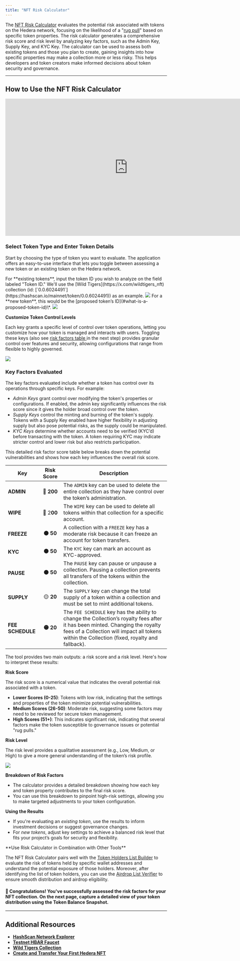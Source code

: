 ```yaml
---
title: "NFT Risk Calculator"
---
```


The [NFT Risk Calculator](https://nft-studio.hashgraph.com/nft-risk-calculator/) evaluates the potential risk associated with tokens on the Hedera network, focusing on the likelihood of a "[rug pull](/hedera/support-and-community/glossary#rug-pull)" based on specific token properties. The risk calculator generates a comprehensive risk score and risk level by analyzing key factors, such as the Admin Key, Supply Key, and KYC Key. The calculator can be used to assess both existing tokens and those you plan to create, gaining insights into how specific properties may make a collection more or less risky. This helps developers and token creators make informed decisions about token security and governance.

<Columns cols={2}>
  <Card
    title="NFT Risk Calculator Web App"
    href="https://nft-studio.hashgraph.com/nft-risk-calculator/"
    arrow
    img="/images/open-source-solutions/nft-studio/nft-risk-calculator/nft-risk-calculator-6.png"
  ></Card>
  <Card
    title="NFT Risk Calculator Repo"
    href="https://github.com/hedera-dev/risk-calculator-for-hedera-tokens"
    arrow
    img="/images/open-source-solutions/nft-studio/nft-risk-calculator/nft-risk-calculator-5.png"
  ></Card>
</Columns>

---

## How to Use the NFT Risk Calculator

<iframe
  width="761"
  height="428"
  src="https://www.youtube.com/embed/rjfk0ztRnhM"
  title="NFT Studio | NFT Risk Calculator"
  frameborder="0"
  allow="accelerometer; autoplay; clipboard-write; encrypted-media; gyroscope; picture-in-picture; web-share"
  referrerpolicy="strict-origin-when-cross-origin"
  allowfullscreen
></iframe>

### **Select Token Type and Enter Token Details**

Start by choosing the type of token you want to evaluate. The application offers an easy-to-use interface that lets you toggle between assessing a new token or an existing token on the Hedera network.

<Tabs>
<Tab title=" Existing Token">
For **existing tokens**, input the token ID you wish to analyze on the field labeled "Token ID." We'll use the [Wild Tigers](https://x.com/wildtigers_nft) collection (id: [`0.0.6024491`](https://hashscan.io/mainnet/token/0.0.6024491)) as an example.

<Frame>
  <img src="/images/open-source-solutions/nft-studio/nft-risk-calculator/nft-risk-calculator-1.png" />
</Frame>
</Tab>

<Tab title=" New Token ">
For a **new token**, this would be the [proposed token’s ID](#what-is-a-proposed-token-id)\*.

<Frame>
  <img src="/images/open-source-solutions/nft-studio/nft-risk-calculator/nft-risk-calculator-2.png" />
</Frame>

**Customize Token Control Levels**

Each key grants a specific level of control over token operations, letting you customize how your token is managed and interacts with users. Toggling these keys (also see [risk factors table ](#risk-factors)in the next step) provides granular control over features and security, allowing configurations that range from flexible to highly governed.

<Frame>
  <img src="/images/open-source-solutions/nft-studio/nft-risk-calculator/nft-risk-calculator-3.png" />
</Frame>
</Tab>
</Tabs>

### **Key Factors Evaluated**

The key factors evaluated include whether a token has control over its operations through specific keys. For example:

- _Admin Keys_ grant control over modifying the token's properties or configurations. If enabled, the admin key significantly influences the risk score since it gives the holder broad control over the token.
- _Supply Keys_ control the minting and burning of the token's supply. Tokens with a Supply Key enabled have higher flexibility in adjusting supply but also pose potential risks, as the supply could be manipulated.
- _KYC Keys_ determine whether accounts need to be verified (KYC’d) before transacting with the token. A token requiring KYC may indicate stricter control and lower risk but also restricts participation.

This detailed risk factor score table below breaks down the potential vulnerabilities and shows how each key influences the overall risk score.

<table>
  <thead>
    <tr>
      <th>Key</th>
      <th align="center">Risk Score</th>
      <th>Description</th>
    </tr>
  </thead>
  <tbody>
    <tr>
      <td>
        <strong>ADMIN</strong>
      </td>
      <td align="center">
        🔴 <strong>200</strong>
      </td>
      <td>
        The <code>ADMIN</code> key can be used to delete the entire collection
        as they have control over the token’s administration.
      </td>
    </tr>
    <tr>
      <td>
        <strong>WIPE</strong>
      </td>
      <td align="center">
        🔴 2<strong>00</strong>
      </td>
      <td>
        The <code>WIPE</code> key can be used to delete all tokens within that
        collection for a specific account.
      </td>
    </tr>
    <tr>
      <td>
        <strong>FREEZE</strong>
      </td>
      <td align="center">
        <strong>🟠 50</strong>
      </td>
      <td>
        A collection with a <code>FREEZE</code> key has a moderate risk because
        it can freeze an account for token transfers.
      </td>
    </tr>
    <tr>
      <td>
        <strong>KYC</strong>
      </td>
      <td align="center">
        <strong>🟠 50</strong>
      </td>
      <td>
        The <code>KYC</code> key can mark an account as KYC-approved.
      </td>
    </tr>
    <tr>
      <td>
        <strong>PAUSE</strong>
      </td>
      <td align="center">
        <strong>🟠 50</strong>
      </td>
      <td>
        The <code>PAUSE</code> key can pause or unpause a collection. Pausing a
        collection prevents all transfers of the tokens within the collection.
      </td>
    </tr>
    <tr>
      <td>
        <strong>SUPPLY</strong>
      </td>
      <td align="center">
        🟡 <strong>20</strong>
      </td>
      <td>
        The <code>SUPPLY</code> key can change the total supply of a token
        within a collection and must be set to mint additional tokens.
      </td>
    </tr>
    <tr>
      <td>
        <strong>FEE SCHEDULE</strong>
      </td>
      <td align="center">
        <strong>🟡 20</strong>
      </td>
      <td>
        The <code>FEE SCHEDULE</code> key has the ability to change the
        Collection’s royalty fees after it has been minted. Changing the royalty
        fees of a Collection will impact all tokens within the Collection
        (fixed, royalty and fallback).
      </td>
    </tr>
  </tbody>
</table>

<Accordion title="Understanding the Results">
The tool provides two main outputs: a risk score and a risk level. Here's how to interpret these results:

**Risk Score**

The risk score is a numerical value that indicates the overall potential risk associated with a token.

- **Lower Scores (0-25)**: Tokens with low risk, indicating that the settings and properties of the token minimize potential vulnerabilities.
- **Medium Scores (26-50)**: Moderate risk, suggesting some factors may need to be reviewed for secure token management.
- **High Scores (51+)**: This indicates significant risk, indicating that several factors make the token susceptible to governance issues or potential "rug pulls."

**Risk Level**

The risk level provides a qualitative assessment (e.g., Low, Medium, or High) to give a more general understanding of the token’s risk profile.

<Frame>
  <img src="/images/open-source-solutions/nft-studio/nft-risk-calculator/nft-risk-calculator-4.png" />
</Frame>

**Breakdown of Risk Factors**

- The calculator provides a detailed breakdown showing how each key and token property contributes to the final risk score.
- You can use this breakdown to pinpoint high-risk settings, allowing you to make targeted adjustments to your token configuration.

**Using the Results**

- If you're evaluating an _existing token_, use the results to inform investment decisions or suggest governance changes.
- For _new tokens_, adjust key settings to achieve a balanced risk level that fits your project’s goals for security and flexibility.
  </Accordion>

<Info>
**Use Risk Calculator in Combination with Other Tools**

The NFT Risk Calculator pairs well with the [Token Holders List Builder](/hedera/open-source-solutions/nft-studio/nft-token-holders-list-builder) to evaluate the risk of tokens held by specific wallet addresses and understand the potential exposure of those holders. Moreover, after identifying the list of token holders, you can use the [Airdrop List Verifier](/hedera/open-source-solutions/nft-studio/airdrop-list-verifier) to ensure smooth distribution and airdrop eligibility.

</Info>

#### 🎉 Congratulations! You've successfully assessed the risk factors for your NFT collection. On the next page, capture a detailed view of your token distribution using the Token Balance Snapshot.

---

## Additional Resources

- [**HashScan Network Explorer**](https://hashscan.io/)
- [**Testnet HBAR Faucet**](https://portal.hedera.com/)
- [**Wild Tigers Collection**](https://x.com/wildtigers_nft)
- [**Create and Transfer Your First Hedera NFT**](/hedera/tutorials/token/create-and-transfer-your-first-nft)
